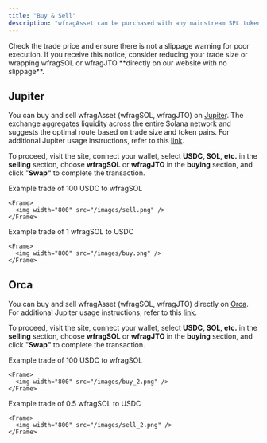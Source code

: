 ```yaml
---
title: "Buy & Sell"
description: "wfragAsset can be purchased with any mainstream SPL tokens"
---
```


<Info>
  Check the trade price and ensure there is not a slippage warning for poor execution. If you receive this notice, consider reducing your trade size or wrapping wfragSOL or wfragJTO **directly on our website with no slippage**.
</Info>

## Jupiter

You can buy and sell wfragAsset (wfragSOL, wfragJTO) on [Jupiter](https://jup.ag/swap). The exchange aggregates liquidity across the entire Solana network and suggests the optimal route based on trade size and token pairs. For additional Jupiter usage instructions, refer to this [link](https://station.jup.ag/guides/swap).

To proceed, visit the site, connect your wallet, select **USDC, SOL, etc.** in the **selling** section, choose **wfragSOL** or **wfragJTO** in the **buying** section, and click "**Swap"** to complete the transaction.

<AccordionGroup>
  <Accordion title="Buy" defaultOpen={false}>
    Example trade of 100 USDC to wfragSOL

    <Frame>
      <img width="800" src="/images/sell.png" />
    </Frame>
  </Accordion>

  <Accordion title="Sell" defaultOpen={false}>
    Example trade of 1 wfragSOL to USDC

    <Frame>
      <img width="800" src="/images/buy.png" />
    </Frame>
  </Accordion>
</AccordionGroup>

## Orca

You can buy and sell wfragAsset (wfragSOL, wfragJTO) directly on [Orca](https://www.orca.so/). For additional Jupiter usage instructions, refer to this [link](https://docs.orca.so/orca-on-solana-documentation/orca-on-solana-for-traders).

To proceed, visit the site, connect your wallet, select **USDC, SOL, etc.** in the **selling** section, choose **wfragSOL** or **wfragJTO** in the **buying** section, and click "**Swap"** to complete the transaction.

<AccordionGroup>
  <Accordion title="Buy" defaultOpen={false}>
    Example trade of 100 USDC to wfragSOL

    <Frame>
      <img width="800" src="/images/buy_2.png" />
    </Frame>
  </Accordion>

  <Accordion title="Sell" defaultOpen={false}>
    Example trade of 0.5 wfragSOL to USDC

    <Frame>
      <img width="800" src="/images/sell_2.png" />
    </Frame>
  </Accordion>
</AccordionGroup>